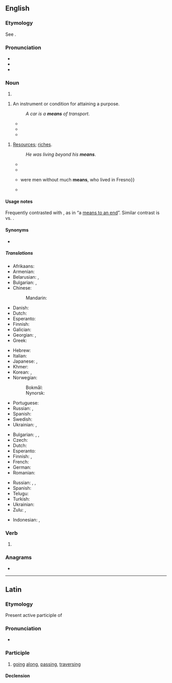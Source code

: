 ==English==
{{wikipedia}}

===Etymology===
See {{m|en|mean||method or course of action used to achieve some result}}.

===Pronunciation===
* {{IPA|en|/miːnz/}}
* {{audio|en|en-us-means.ogg|Audio (US)}}
* {{rhymes|en|iːnz}}

===Noun===
{{head|en|noun form}}

# {{plural of|en|mean}}

{{en-noun|means}}

# An instrument or condition for attaining a purpose.
#: {{ux|en|She treated him as a '''means''' to an end.}}
#: ''A car is a '''means''' of transport''.
#* {{quote-book|en|author={{w|Francis Bacon}}|title=History of the reign of King Henry VII|year=1622|passage=And by this '''means''' also he had them the more at vantage, being tired and harassed with a long march; and more at mercy, being cut off far from their country, and therefore not able by any sudden flight to get to retreat, and to renew their troubles.}}
#* {{quote-book|en|author={{w|William Shakespeare}}|title={{w|Timon of Athens}}|passage=Our hope in him is dead: let us return,<br>And strain what other '''means''' is left unto us<br>In our dear peril.|section=Act V, Scene 1|year=1623}}
#* {{quote-journal|en|date=2013-06-07|author=[http://www.guardian.co.uk/profile/edpilkington Ed Pilkington]
|volume=188|issue=26|page=6|magazine={{w|The Guardian Weekly}}
|title=[http://www.guardian.co.uk/science/2013/may/29/killer-robots-ban-un-warning &lsquo;Killer robots&rsquo; should be banned in advance, UN told]
|passage=In his submission to the UN, [Christof] Heyns points to the experience of drones. Unmanned aerial vehicles were intended initially only for surveillance, and their use for offensive purposes was prohibited, yet once strategists realised their perceived advantages as a '''means''' of carrying out targeted killings, all objections were swept out of the way.}}

{{en-plural noun}}

# [[resources|Resources]]; [[riches]].
#: {{ux|en|a person of '''means'''; &nbsp; independent '''means'''}}
#: ''He was living beyond his '''means'''''.
#* {{quote-book|en|title=A Treatise of Justifying Righteousness|page=163|author=Richard Baxter|year=1676|passage=Where there is much '''means''' to be used, and conditions yet to be performed, for the continuation and Consummation of our Justification, there it is not yet continued or consummate.}}
#* {{quote-book|en|title={{w|The Communist Manifesto}}|page=5|author={{w|Karl Marx}}|editor={{w|Friedrich Engels}}|year=1888|passage=Because there is too much civilisation, too much '''means''' of subsistence, too much industry, too much commerce}}
#* {{quote-book|en|title=Authorizing association of producers of agricultural products|page=99|author=United States. Congress. Senate. Committee on the Judiciary|year=1921|passage=Then the other 12 packers {{...}} were men without much '''means''', who lived in Fresno}}
#* {{quote-book|en|year=1955|author={{w|Rex Stout}}|chapter=Die Like a Dog|title=[[w:Three Witnesses (book)|''Three Witnesses'']]|publisher=[[w:Bantam Books|Bantam Books]]|date_published=October 1994|ISBN=0553249592|page=154|passage=Some kind of writer. He didn't have to make a living; he had '''means'''.}}

====Usage notes====
Frequently contrasted with {{m|en|end||goal}}, as in “a [[means to an end]]”. Similar contrast is {{m|en|process}} vs. {{m|en|product}}.

====Synonyms====
* {{l|en|wherewithal}}

=====Translations=====
{{trans-top|instrument or condition for attaining a purpose}}
* Afrikaans: {{t+|af|middel}}
* Armenian: {{t+|hy|հնար|sc=Armn}}
* Belarusian: {{t|be|спо́саб|m}}, {{t|be|сро́дак|m}}
* Bulgarian: {{t+|bg|спо́соб|m}}, {{t+|bg|сре́дство|n}}
* Chinese:
*: Mandarin: {{t+|cmn|方法|tr=fāngfǎ}}
* Danish: {{t+|da|middel|n}}
* Dutch: {{t+|nl|middel|n}}
* Esperanto: {{t+|eo|rimedo}}
* Finnish: {{t+|fi|väline}}
* Galician: {{t+|gl|medio|m}}
* Georgian: {{t|ka|საშუალება|sc=Geor}}, {{t|ka|ხერხი|sc=Geor}}
* Greek: {{t+|el|μέσο|n|sc=Grek}}
{{trans-mid}}
* Hebrew: {{t+|he|אֶמְצָעִי|m|tr=emtzai}}
* Italian: {{t+|it|mezzo}}
* Japanese: {{t+|ja|手段|tr=しゅだん, shudan}}, {{t+|ja|方法|tr=ほうほう, hōhō}}
* Khmer: {{t+|km|មធ្យោបាយ|tr=matyoubaay|sc=Khmr}}
* Korean: {{t+|ko|방법}}, {{t+|ko|수단}}
* Norwegian:
*: Bokmål: {{t+|nb|middel|n}}
*: Nynorsk: {{t|nn|middel|n}}
* Portuguese: {{t+|pt|meio}}
* Russian: {{t+|ru|спо́соб|n}}, {{t+|ru|сре́дство|n}}
* Spanish: {{t+|es|medio|m}}
* Swedish: {{t+|sv|medel|n}}
* Ukrainian: {{t+|uk|спо́сіб|m}}, {{t+|uk|за́сіб|m}}
{{trans-bottom}}

{{trans-top|resources}}
* Bulgarian: {{t+|bg|бога́тство|n}}, {{t+|bg|състоя́ние|n}}, {{t+|bg|сре́дства|n-p}}
* Czech: {{t+|cs|prostředky|m-p}}
* Dutch: {{t+|nl|middelen|n-p}}
* Esperanto: {{t+|eo|rimedoj|p}}
* Finnish: {{t+|fi|varat|p}}, {{t+|fi|varallisuus}}
* French: {{t+|fr|moyens|m-p}}
* German: {{t+|de|Mittel|n}}
* Romanian: {{t|ro|mijloace|n-p}}
{{trans-mid}}
* Russian: {{t+|ru|бога́тство|n}}, {{t+|ru|состоя́ние|n}}, {{t+|ru|сре́дства|n-p}}
* Spanish: {{t+|es|medios|m-p}}
* Telugu: {{t|te|మూలాధారాలు}}
* Turkish: {{t+|tr|kaynak}}
* Ukrainian: {{t+|uk|бага́тство|n}}
* Zulu: {{t+|zu|icebo|c5|c6}}, {{t|zu|isu|c5|c6}}
{{trans-bottom}}

{{checktrans-top}}
* Indonesian: {{t+check|id|alat}}, {{t+check|id|alat|alt=peralatan}}
{{trans-mid}}
{{trans-bottom}}

===Verb===
{{head|en|verb form}}

# {{en-third-person singular of|mean}}

===Anagrams===
* {{anagrams|en|a=aemns|Mensa|Seman|amens|manes|manse|mensa|mesna|names|namés|neams|ñames}}

----

==Latin==

===Etymology===
Present active participle of {{m|la|meō||go along, traverse}}

===Pronunciation===
* {{la-IPA|meāns}}

===Participle===
{{la-part|meāns}}

# [[going]] [[along]], [[passing]], [[traversing]]

====Declension====
{{la-adecl|meāns<3-P+>}}